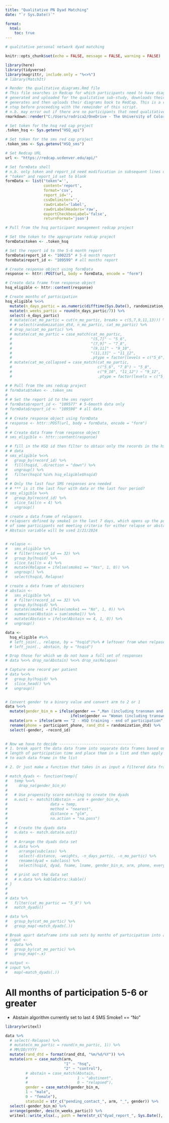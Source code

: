 ```yaml
---
title: "Qualitative PN Dyad Matching"
date: "`r Sys.Date()`"

format: 
  html:
    toc: true
---
```


```r
# qualitative personal network dyad matching
```

```r
knitr::opts_chunk$set(echo = FALSE, message = FALSE, warning = FALSE)

library(here) 
library(tidyverse)
library(magrittr, include.only = "%<>%")
# library(MatchIt)
```

```r
# Render the qualitative_diagrams.Rmd file
# This file searches in Redcap for which participants need to have diagrams 
# generated and uploaded for the qualitative sub-study, downloads their data,
# generates and then uploads their diagrams back to RedCap. This is a required
# step before proceeding with the remainder of this script.
# n.b. may error out if there are no participants that need qualitative diagrams
rmarkdown::render("C:/Users/rodrica2/OneDrive - The University of Colorado Denver/Documents/DFM/projects/hsq/scripts/dyad reports/qualitative_diagrams.Rmd")
```

```r
# Set token for the hsq red cap project
.token_hsq <- Sys.getenv("HSQ_api")

# Set token for the sms red cap project
.token_sms <- Sys.getenv("HSQ_sms")

# Set Redcap URL
url <- "https://redcap.ucdenver.edu/api/"

# Set formData shell
# n.b. only token and report_id need modification in subsequent lines of code
# "token" and report_id set to blank
formData <- list("token"='',
                 content='report',
                 format='csv',
                 report_id='',
                 csvDelimiter='',
                 rawOrLabel='label',
                 rawOrLabelHeaders='raw',
                 exportCheckboxLabel='false',
                 returnFormat='json')
```

```r
# Pull from the hsq participant management redcap project

# Set the token to the appropriate redcap project
formData$token <- .token_hsq

# Set the report id to the 5-6 month report
formData$report_id <- "100225" # 5-6 month report
formData$report_id <- "109599" # all months report

# Create response object using formData
response <- httr::POST(url, body = formData, encode = "form")

# Create data frame from response object
hsq_eligible <- httr::content(response)
```

```r
# Create months of participation
hsq_eligible %<>%
  mutate(n_days_partic = as.numeric(difftime(Sys.Date(), randomization_dtd, units = "days"))) %>%
  mutate(n_weeks_partic = round(n_days_partic/7)) %>%
  select(-n_days_partic)
  # mutate(cat_mo_partic = cut(n_mo_partic, breaks = c(5,7,9,11,13))) %>%
  # # select(randomization_dtd, n_mo_partic, cat_mo_partic) %>%
  # drop_na(cat_mo_partic) %>%
  # mutate(cat_mo_partic = case_match(cat_mo_partic,
  #                                   "(5,7]" ~ "5_6",
  #                                   "(7,9]" ~ "7_8",
  #                                   "(9,11]" ~ "9_10",
  #                                   "(11,13]" ~ "11_12",
  #                                   .ptype = factor(levels = c("5_6", "7_8", "9_10", "11_12")))) %>%
  # mutate(cat_mo_collapsed = case_match(cat_mo_partic,
  #                                      c("5_6", "7_8") ~ "5_8",
  #                                      c("9_10", "11_12") ~ "9_12",
  #                                      .ptype = factor(levels = c("5_8", "9_12"))))
```

```r
# # Pull from the sms redcap project
# formData$token <- .token_sms
# 
# # Set the report id to the sms report
# formData$report_id <- "109577" # 5-6month data only
# formData$report_id <- "109598" # all data
# 
# # Create response object using formData
# response <- httr::POST(url, body = formData, encode = "form")
# 
# # Create data frame from response object
# sms_eligible <- httr::content(response)
```

```r
# # fill in the HSQ id then filter to obtain only the records in the hsq_eligible
# # data
# sms_eligible %<>%
#   group_by(record_id) %>%
#   fill(hsqid, .direction = "down") %>%
#   ungroup() %>%
#   filter(hsqid %in% hsq_eligible$hsqid)
# 
# # Only the last four SMS responses are needed
# # *** is it the last four with data or the last four period?
# sms_eligible %<>% 
#   group_by(record_id) %>%
#   slice_tail(n = 4) %>%
#   ungroup()
```

```r
# create a data frame of relapsers
# relapsers defined by smoke1 in the last 7 days, which opens up the possibility
# of some participants not meeting criteria for either relapse or abstain
# Abstain variable will be used 2/21/2024


# relapse <-
#   sms_eligible %>%
#   # filter(record_id == 32) %>%
#   group_by(hsqid) %>%
#   slice_tail(n = 4) %>%
#   mutate(Relapse = ifelse(smoke1 == "Yes", 1, 0)) %>%
#   ungroup() %>%
#   select(hsqid, Relapse)
```

```r
# create a data frame of abstainers
# abstain <- 
#   sms_eligible %>%
#   # filter(record_id == 32) %>%
#   group_by(hsqid) %>%
#   mutate(smoke1 = ifelse(smoke1 == "No", 1, 0)) %>%
#   summarise(Abstain = sum(smoke1)) %>%
#   mutate(Abstain = ifelse(Abstain == 4, 1, 0)) %>%
#   ungroup()

```



```r
data <- 
  hsq_eligible #%>%
  # left_join(., relapse, by = "hsqid")%>% # leftover from when relpase variable was used to see if any participants did not meet either relapse or abstain
  # left_join(., abstain, by = "hsqid")

# Drop those for which we do not have a full set of responses
# data %<>% drop_na(Abstain) %<>% drop_na(Relapse)

# Capture one record per patient
# data %<>%
#   group_by(hsqid) %>%
#   slice_head() %>%
#   ungroup() 


# Convert gender to a binary value and convert arm to 2 or 1
data %<>%
  mutate(gender_bin_m = ifelse(gender == ",Man (including transman and transmasculine)", 1, 
                             ifelse(gender == "Woman (including transwoman and transfeminine)", 0, NA))) %>%
  mutate(arm = ifelse(arm == "2 - HSQ training - end of participation", "2", "1")) %>%
  rename(phone = participant_phone, rand_dtd = randomization_dtd) %>%
  select(-gender, -record_id)
  
```


```r
# Now we have to decide ----------------------------------
# 1. break apart the data data frame into separate data frames based on the
# length of participation time and place them in a list and then apply the function 
# to each data frame in the list

# 2. Or just make a function that takes in as input a filtered data frame

# match_dyads <- function(temp){
#   temp %<>%
#     drop_na(gender_bin_m)
# 
#   # Use propensity score matching to create the dyads
#   m.out1 <- matchit(Abstain ~ arm + gender_bin_m,
#                   data = temp,
#                   method = "nearest",
#                   distance = "glm",
#                   na.action = "na.pass")
# 
#   # Create the dyads data
#   m.data <- match.data(m.out1)
# 
#   # Arrange the dyads data set
#   m.data %<>%
#     arrange(subclass) %>%
#     select(-distance, -weights, -n_days_partic, -n_mo_partic) %>%
#     rename(dyad = subclass) %>%
#     select(hsqid, dyad, fname, lname, gender_bin_m, arm, phone, everything())
# 
#   # print out the data set
#   # m.data %>% kableExtra::kable()
# }
# 
# 
# data %>%
#   filter(cat_mo_partic == "5_6") %>%
#   match_dyads()

```

```r
# data %>%
#   group_by(cat_mo_partic) %>%
#   group_map(~match_dyads(.))
```

```r
# Break apart dataframe into sub sets by months of participation into a list
# input <-
#   data %>%
#   group_by(cat_mo_partic) %>%
#   group_map(~.x)
```


```r
# output <-
# input %>%
#   map(~match_dyads(.))

```


# All months of participation 5-6 or greater
 - Abstain algorithm currently set to last 4 SMS Smoke1 == "No"
```r
library(writexl)

data %>%
  # select(-Relapse) %>%
  # mutate(n_mo_partic = round(n_mo_partic, 1)) %>%
  # MM/DD/YYYY
  mutate(rand_dtd = format(rand_dtd, "%m/%d/%Y")) %>%
  mutate(arm = case_match(arm,
                          "1" ~ "hsq",
                          "2" ~ "control"),
         # abstain = case_match(Abstain,
         #                      1 ~ "abstinent",
         #                      0 ~ "relapsed"),
         gender = case_match(gender_bin_m,
         1 ~ "male",
         0 ~ "female"),
         statusId = str_c("pending_contact_", arm, "_", gender)) %>%
  select(-gender_bin_m) %>%
  arrange(gender, desc(n_weeks_partic)) %>%
  writexl::write_xlsx(., path = here(str_c("dyad_report_", Sys.Date(), ".xlsx")))

  
```



